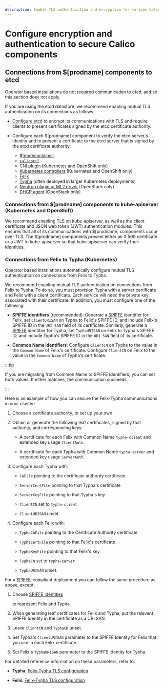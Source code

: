```yaml
---
description: Enable TLS authentication and encryption for various Calico components.
---
```


# Configure encryption and authentication to secure Calico components


## Connections from $[prodname] components to etcd

<Tabs>
<TabItem label="Operator" value="Operator-0">

Operator based installations do not required communication to etcd, and so this section does not apply.

</TabItem>
<TabItem label="Manifest" value="Manifest-1">

If you are using the etcd datastore, we recommend enabling mutual TLS authentication on
its connections as follows.

- [Configure etcd](https://coreos.com/etcd/docs/latest/op-guide/security.html) to encrypt its
  communications with TLS and require clients to present certificates signed by the etcd certificate
  authority.

- Configure each $[prodname] component to verify the etcd server's identity and to present
  a certificate to the etcd server that is signed by the etcd certificate authority.
  - [$[nodecontainer]](../../reference/configure-calico-node.mdx)
  - [`calicoctl`](../../operations/calicoctl/configure/etcd.mdx)
  - [CNI plugin](../../reference/configure-cni-plugins.mdx#etcd-location) (Kubernetes and OpenShift only)
  - [Kubernetes controllers](../../reference/kube-controllers/configuration.mdx#configuring-datastore-access) (Kubernetes and OpenShift only)
  - [Felix](../../reference/felix/configuration.mdx#etcd-datastore-configuration)
  - [Typha](../../reference/typha/configuration.mdx#etcd-datastore-configuration) (often deployed in
    larger Kubernetes deployments)
  - [Neutron plugin or ML2 driver](../../networking/openstack/configuration.mdx#neutron-server-etcneutronneutronconf) (OpenStack only)
  - [DHCP agent](../../networking/openstack/configuration.mdx#neutron-server-etcneutronneutronconf) (OpenStack only)

</TabItem>
</Tabs>

### Connections from $[prodname] components to kube-apiserver (Kubernetes and OpenShift)

We recommend enabling TLS on kube-apiserver, as well as the client certificate and JSON web token (JWT)
authentication modules. This ensures that all of its communications with $[prodname] components occur
over TLS. The $[prodname] components present either an X.509 certificate or a JWT to kube-apiserver
so that kube-apiserver can verify their identities.

### Connections from Felix to Typha (Kubernetes)

<Tabs>
<TabItem label="Operator" value="Operator-2">

Operator based installations automatically configure mutual TLS authentication on connections from
Felix to Typha.

</TabItem>
<TabItem label="Manifest" value="Manifest-3">

We recommend enabling mutual TLS authentication on connections from Felix to Typha.
To do so, you must provision Typha with a server certificate and Felix with a client
certificate. Each service will need the private key associated with their certificate.
In addition, you must configure one of the following.

- **SPIFFE identifiers** (recommended): Generate a [SPIFFE](https://github.com/spiffe/spiffe) identifier for Felix,
  set `ClientURISAN` on Typha to Felix's SPIFFE ID, and include Felix's SPIFFE ID in the `URI SAN` field
  of its certificate. Similarly, generate a [SPIFFE](https://github.com/spiffe/spiffe) identifier for Typha,
  set `TyphaURISAN` on Felix to Typha's SPIFFE ID, and include Typha's SPIFFE ID in the `URI SAN` field
  of its certificate.

- **Common Name identifiers**: Configure `ClientCN` on Typha to the value in the `Common Name` of Felix's
  certificate. Configure `ClientCN` on Felix to the value in the `Common Name` of Typha's
  certificate.

:::tip

If you are migrating from Common Name to SPIFFE identifiers, you can set both values.
If either matches, the communication succeeds.

:::

Here is an example of how you can secure the Felix-Typha communications in your
cluster:

1.  Choose a certificate authority, or set up your own.

1.  Obtain or generate the following leaf certificates, signed by that
    authority, and corresponding keys:

    - A certificate for each Felix with Common Name `typha-client` and
      extended key usage `ClientAuth`.

    - A certificate for each Typha with Common Name `typha-server` and
      extended key usage `ServerAuth`.

1.  Configure each Typha with:

    - `CAFile` pointing to the certificate authority certificate

    - `ServerCertFile` pointing to that Typha's certificate

    - `ServerKeyFile` pointing to that Typha's key

    - `ClientCN` set to `typha-client`

    - `ClientURISAN` unset.

1.  Configure each Felix with:

    - `TyphaCAFile` pointing to the Certificate Authority certificate

    - `TyphaCertFile` pointing to that Felix's certificate

    - `TyphaKeyFile` pointing to that Felix's key

    - `TyphaCN` set to `typha-server`

    - `TyphaURISAN` unset.

For a [SPIFFE](https://github.com/spiffe/spiffe)-compliant deployment you can
follow the same procedure as above, except:

1.  Choose [SPIFFE     Identities](https://github.com/spiffe/spiffe/blob/master/standards/SPIFFE-ID.md#2-spiffe-identity)

    to represent Felix and Typha.

1.  When generating leaf certificates for Felix and Typha, put the relevant
    SPIFFE Identity in the certificate as a URI SAN.

1.  Leave `ClientCN` and `TyphaCN` unset.

1.  Set Typha's `ClientURISAN` parameter to the SPIFFE Identity for Felix that
    you use in each Felix certificate.

1.  Set Felix's `TyphaURISAN` parameter to the SPIFFE Identity for Typha.

For detailed reference information on these parameters, refer to:

- **Typha**: [Felix-Typha TLS configuration](../../reference/typha/configuration.mdx#felix-typha-tls-configuration)

- **Felix**: [Felix-Typha TLS configuration](../../reference/felix/configuration.mdx#felix-typha-tls-configuration)

</TabItem>
</Tabs>
